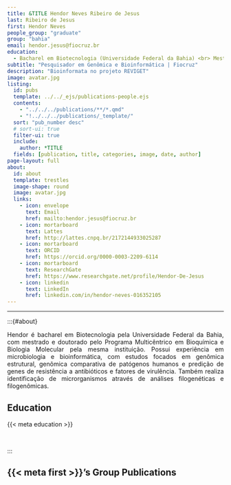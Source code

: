 ```yaml
---
title: &TITLE Hendor Neves Ribeiro de Jesus
last: Ribeiro de Jesus
first: Hendor Neves
people_group: "graduate"
group: "bahia"
email: hendor.jesus@fiocruz.br
education:
  - Bacharel em Biotecnologia (Universidade Federal da Bahia) <br> Mestrado em Bioquímica e Biologia Molecular (Universidade Federal da Bahia) <br> Doutorado em Bioquímica e Biologia Molecular (Universidade Federal da Bahia)
subtitle: "Pesquisador em Genômica e Bioinformática | Fiocruz"
description: "Bioinformata no projeto REVIGET"
image: avatar.jpg
listing:
  id: pubs
  template: ../../_ejs/publications-people.ejs
  contents:
    - "../../../publications/**/*.qmd"
    - "!../../../publications/_template/"
  sort: "pub_number desc"
  # sort-ui: true
  filter-ui: true
  include:
    author: *TITLE
  fields: [publication, title, categories, image, date, author]
page-layout: full
about:
  id: about
  template: trestles
  image-shape: round
  image: avatar.jpg
  links:
    - icon: envelope
      text: Email
      href: mailto:hendor.jesus@fiocruz.br
    - icon: mortarboard
      text: Lattes
      href: http://lattes.cnpq.br/2172144933025287
    - icon: mortarboard
      text: ORCID
      href: https://orcid.org/0000-0003-2209-6114
    - icon: mortarboard
      text: ResearchGate
      href: https://www.researchgate.net/profile/Hendor-De-Jesus
    - icon: linkedin
      text: LinkedIn
      href: linkedin.com/in/hendor-neves-016352105
---
```


<hr>

:::{#about}

<div style="text-align: justify">

Hendor é bacharel em Biotecnologia pela Universidade Federal da Bahia, com mestrado e doutorado pelo Programa Multicêntrico em Bioquímica e Biologia Molecular pela mesma instituição. Possui experiência em microbiologia e bioinformática, com estudos focados em genômica estrutural, genômica comparativa de patógenos humanos e predição de genes de resistência a antibióticos e fatores de virulência. Também realiza identificação de microrganismos através de análises filogenéticas e filogenômicas.

## Education
{{< meta education >}}

<br>

:::

## {{< meta first >}}'s Group Publications

:::{#pubs}
:::